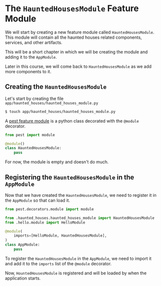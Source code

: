 

# The `HauntedHousesModule` Feature Module

We will start by creating a new feature module called `HauntedHousesModule`. This module
will contain all the haunted houses related components, services, and other artifacts.

This will be a short chapter in which we will be creating the module and adding it to the 
`AppModule`.

Later in this course, we will come back to `HauntedHousesModule` as we add more components to it.


## Creating the `HauntedHousesModule`

Let's start by creating the file `app/haunted_houses/haunted_houses_module.py`

```bash
$ touch app/haunted_houses/haunted_houses_module.py
```

A [pest feature module](/overview/modules.mdx#feature-modules) is a python class decorated with the
`@module` decorator.

```python filename="app/haunted_houses/haunted_houses_module.py"
from pest import module

@module()
class HauntedHousesModule:
    pass
```

For now, the module is empty and doesn't do much.

## Registering the `HauntedHousesModule` in the `AppModule`

Now that we have created the `HauntedHousesModule`, we need to register it in the `AppModule` so
that <PestTag/> can load it.

```python filename="app/app_module.py" {3,7} /HauntedHousesModule/
from pest.decorators.module import module

from .haunted_houses.haunted_houses_module import HauntedHousesModule
from .hello.module import HelloModule

@module(
    imports=[HelloModule, HauntedHousesModule],
)
class AppModule:
    pass
```

To register the `HauntedHousesModule` in the `AppModule`, we need to import it and add it to the
`imports` list of the `@module` decorator.

Now, `HountedHousesModule` is registered and will be loaded by <PestTag/> when the application
starts.

